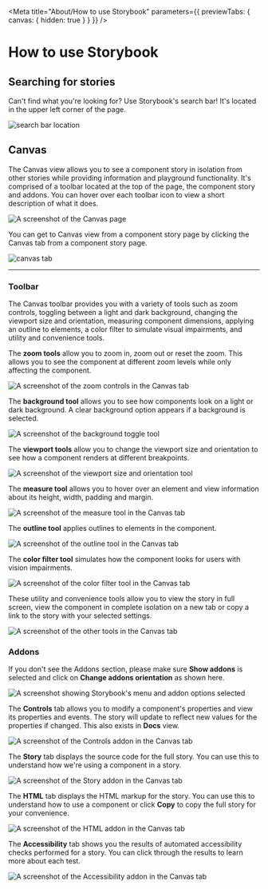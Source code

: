 
<Meta
  title="About/How to use Storybook"
  parameters={{ previewTabs: { canvas: { hidden: true } } }}
/>

# How to use Storybook

## Searching for stories

Can't find what you're looking for? Use Storybook's search bar! It's located in
the upper left corner of the page.

<img src={searchBarImage} alt="search bar location" />

## Canvas

The Canvas view allows you to see a component story in isolation from other stories while providing information and playground functionality.
It's comprised of a toolbar located at the top of the page, the component story and addons.
You can hover over each toolbar icon to view a short description of what it does.

<img src={canvasImage} alt="A screenshot of the Canvas page" />

You can get to Canvas view from a component story page by clicking the Canvas tab from a component story page.

<img src={canvasTabImage} alt="canvas tab" />

---

### Toolbar

The Canvas toolbar provides you with a variety of tools such as zoom controls, toggling between a light and dark background, changing the viewport size and orientation,
measuring component dimensions, applying an outline to elements, a color filter to simulate visual impairments, and utility and convenience tools.

The **zoom tools** allow you to zoom in, zoom out or reset the zoom. This allows you to see the component at different zoom levels while only affecting the component.

<img
  src={canvasZoomImage}
  alt="A screenshot of the zoom controls in the Canvas tab"
/>

The **background tool** allows you to see how components look on a light or dark background. A clear background option appears if a background is selected.

<img
  src={canvasToggleBackgroundImage}
  alt="A screenshot of the background toggle tool"
/>

The **viewport tools** allow you to change the viewport size and orientation to see how a component renders at different breakpoints.

<img
  src={canvasViewportImage}
  alt="A screenshot of the viewport size and orientation tool"
/>

The **measure tool** allows you to hover over an element and view information about its height, width, padding and margin.

<img
  src={canvasMeasureImage}
  alt="A screenshot of the measure tool in the Canvas tab"
/>

The **outline tool** applies outlines to elements in the component.

<img
  src={canvasOutlineImage}
  alt="A screenshot of the outline tool in the Canvas tab"
/>

The **color filter tool** simulates how the component looks for users with vision impairments.

<img
  src={canvasVisionImage}
  alt="A screenshot of the color filter tool in the Canvas tab"
/>

These utility and convenience tools allow you to view the story in full screen, view the component in complete isolation on a new tab or copy a link to the story with your selected settings.

<img
  src={canvasOtherImage}
  alt="A screenshot of the other tools in the Canvas tab"
/>

### Addons

If you don't see the Addons section, please make sure **Show addons** is selected and click on **Change addons orientation** as shown here.

<img
  src={canvasAddonsImage}
  alt="A screenshot showing Storybook's menu and addon options selected"
/>

The **Controls** tab allows you to modify a component's properties and view its properties and events. The story will update to reflect new values for the properties if changed. This also exists in **Docs** view.

<img
  src={canvasControlsImage}
  alt="A screenshot of the Controls addon in the Canvas tab"
/>

The **Story** tab displays the source code for the full story. You can use this to understand how we're using a component in a story.

<img
  src={canvasStoryImage}
  alt="A screenshot of the Story addon in the Canvas tab"
/>

The **HTML** tab displays the HTML markup for the story. You can use this to understand how to use a component or click **Copy** to copy the full story for your convenience.

<img
  src={canvasHtmlImage}
  alt="A screenshot of the HTML addon in the Canvas tab"
/>

The **Accessibility** tab shows you the results of automated accessibility checks performed for a story. You can click through the results to learn more about each test.

<img
  src={canvasAccessibilityImage}
  alt="A screenshot of the Accessibility addon in the Canvas tab"
/>

